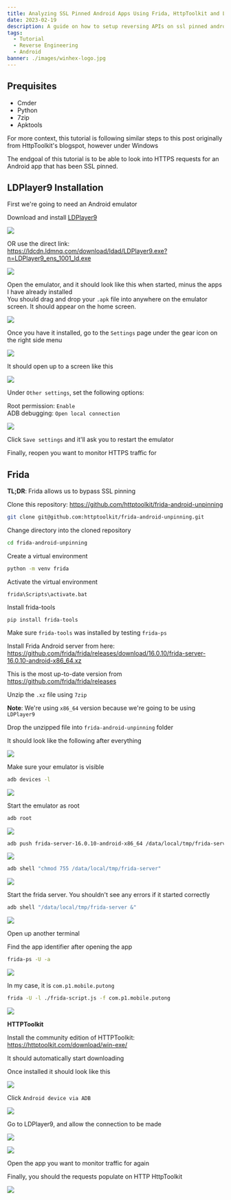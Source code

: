```yaml
---
title: Analyzing SSL Pinned Android Apps Using Frida, HttpToolkit and LDPlayer
date: 2023-02-19
description: A guide on how to setup reversing APIs on ssl pinned android apps
tags:
  - Tutorial
  - Reverse Engineering
  - Android
banner: ./images/winhex-logo.jpg
---
```


## **Prequisites**

* Cmder
* Python
* 7zip
* Apktools

For more context, this tutorial is following similar steps to this post originally from HttpToolkit's blogspot, however under Windows

The endgoal of this tutorial is to be able to look into HTTPS requests for an Android app that has been SSL pinned.


## **LDPlayer9 Installation**

First we're going to need an Android emulator

Download and install [LDPlayer9](https://www.ldplayer.net/)

![](./images/1.jpg)

OR use the direct link: https://ldcdn.ldmnq.com/download/ldad/LDPlayer9.exe?n=LDPlayer9_ens_1001_ld.exe

![](./images/2.png)

Open the emulator, and it should look like this when started, minus the apps I have already installed  
You should drag and drop your `.apk` file into anywhere on the emulator screen. It should appear on the home screen.

![](./images/3.png)

Once you have it installed, go to the `Settings` page under the gear icon on the right side menu

![](./images/4.png)

It should open up to a screen like this

![](./images/5.png)

Under `Other settings`, set the following options:

Root permission: `Enable`  
ADB debugging: `Open local connection`

![](./images/6.png)

Click `Save settings` and it'll ask you to restart the emulator

Finally, reopen you want to monitor HTTPS traffic for

## **Frida** 

**TL;DR**: Frida allows us to bypass SSL pinning

Clone this repository: https://github.com/httptoolkit/frida-android-unpinning

```bash
git clone git@github.com:httptoolkit/frida-android-unpinning.git
```

Change directory into the cloned repository

```bash
cd frida-android-unpinning
```

Create a virtual environment

```bash
python -m venv frida
```

Activate the virtual environment

```
frida\Scripts\activate.bat
```

Install frida-tools

```
pip install frida-tools
```

Make sure `frida-tools` was installed by testing `frida-ps`

Install Frida Android server from here: https://github.com/frida/frida/releases/download/16.0.10/frida-server-16.0.10-android-x86_64.xz

This is the most up-to-date version from https://github.com/frida/frida/releases

Unzip the `.xz` file using `7zip`

**Note**: We're using `x86_64` version because we're going to be using `LDPlayer9` 

Drop the unzipped file into `frida-android-unpinning` folder

It should look like the following after everything

![](./images/7.png)

Make sure your emulator is visible 

```bash
adb devices -l
```

![](./images/8.png)

Start the emulator as root
```bash
adb root
```

![](./images/9.png)

```bash
adb push frida-server-16.0.10-android-x86_64 /data/local/tmp/frida-server
```

![](./images/10.png)


```bash
adb shell "chmod 755 /data/local/tmp/frida-server"
```

![](./images/11.png)


Start the frida server. You shouldn't see any errors if it started correctly

```bash
adb shell "/data/local/tmp/frida-server &"
```

![](./images/12.png)

Open up another terminal

Find the app identifier after opening the app
```bash
frida-ps -U -a
```

![](./images/13.png)

In my case, it is `com.p1.mobile.putong`

```bash
frida -U -l ./frida-script.js -f com.p1.mobile.putong
```

![](./images/14.png)

**HTTPToolkit**

Install the community edition of HTTPToolkit: https://httptoolkit.com/download/win-exe/

It should automatically start downloading

Once installed it should look like this

![](./images/15.png)

Click `Android device via ADB`

![](./images/16.png)

Go to LDPlayer9, and allow the connection to be made

![](./images/17.png)

![](./images/18.png)

Open the app you want to monitor traffic for again

Finally, you should the requests populate on HTTP HttpToolkit

![](./images/19.png)









